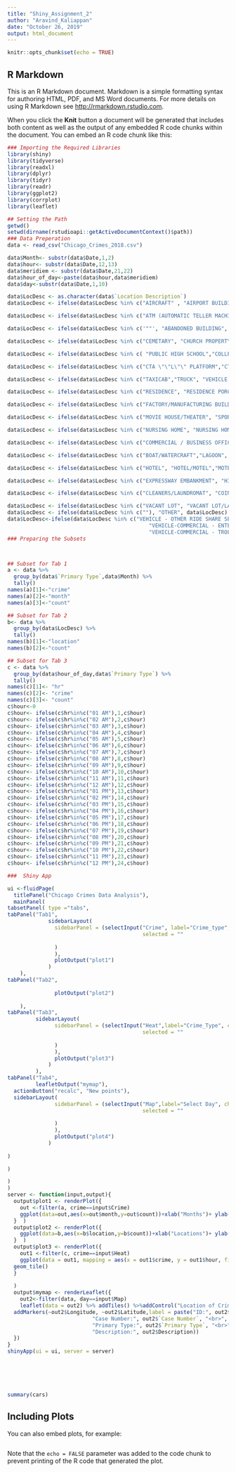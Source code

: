 ```yaml
---
title: "Shiny_Assignment_2"
author: "Aravind_Kaliappan"
date: "October 26, 2019"
output: html_document
---
```


```r
knitr::opts_chunk$set(echo = TRUE)
```

## R Markdown

This is an R Markdown document. Markdown is a simple formatting syntax for authoring HTML, PDF, and MS Word documents. For more details on using R Markdown see <http://rmarkdown.rstudio.com>.

When you click the **Knit** button a document will be generated that includes both content as well as the output of any embedded R code chunks within the document. You can embed an R code chunk like this:

```r
### Importing the Required Libraries
library(shiny)
library(tidyverse)
library(readxl)
library(dplyr)
library(tidyr)
library(readr)
library(ggplot2)
library(corrplot)
library(leaflet)

## Setting the Path
getwd()
setwd(dirname(rstudioapi::getActiveDocumentContext()$path))
### Data Preperation
data <- read_csv("Chicago_Crimes_2018.csv")

data$Month<- substr(data$Date,1,2)
data$hour<- substr(data$Date,12,13)
data$meridiem <- substr(data$Date,21,22)
data$hour_of_day<-paste(data$hour,data$meridiem)
data$day<-substr(data$Date,1,10)

data$LocDesc <- as.character(data$`Location Description`)
data$LocDesc <- ifelse(data$LocDesc %in% c("AIRCRAFT" , "AIRPORT BUILDING NON-TERMINAL - NON-SECURE AREA", "AIRPORT BUILDING NON-TERMINAL - SECURE AREA", "AIRPORT EXTERIOR -NON-SECURE AREA", "AIRPORT EXTERIOR - SECURE AREA", "AIRPORT PARKING LOT", "AIRPORT TERMINAL LOWER LEVEL - NON-SECURE AREA", "AIRPORT TERMINAL LOWER LEVEL - SECURE AREA", "AIRPORT TERMINAL MEZZANINE - NON-SECURE AREA", "AIRPORT TERMINAL UPPER LEVEL - NON-SECURE AREA", "AIRPORT TERMINAL UPPER LEVEL - SECURE AREA", "AIRPORT TRANSPORTATTION SYSTEM (ATS)","AIRPORT VENDING ESTABLISHMENT", "AIRPORT/AIRCRAFT", "AIRPORT EXTERIOR - NON-SECURE AREA", "AIRPORT TRANSPORTATION SYSTEM (ATS)"), "AVIATION" , data$LocDesc)

data$LocDesc <- ifelse(data$LocDesc %in% c("ATM (AUTOMATIC TELLER MACHINE)", "BANK", "CURRENCY EXCHANGE","CREDIT UNION", "CURRENCY EXCHANGE", "SAVINGS AND LOAN" ), "BANK", data$LocDesc)

data$LocDesc <- ifelse(data$LocDesc %in% c('""', "ABANDONED BUILDING", "ALLEY", "ANIMAL HOSPITAL", "APARTMENT", "APPLIANCE STORE", "ATHLETIC CLUB", "BAR OR TAVERN", "BARBER SHOP/BEAUTY SALON", "BARBERSHOP", "BASEMENT", "BOWLING ALLEY", "CHA APARTMENT", "CHA APARTMENT", "CHA PARKING LOT", "CHA HALLWAY/STAIRWELL/ELEVATOR", "CHA PARKING LOT/GROUNDS", "WAREHOUSE"), "BUILDINGS" , data$LocDesc)

data$LocDesc <- ifelse(data$LocDesc %in% c("CEMETARY", "CHURCH PROPERTY", "CHURCH/SYNAGOGUE/PLACE OF WORSHIP"), "CHURCHES", data$LocDesc)

data$LocDesc <- ifelse(data$LocDesc %in% c( "PUBLIC HIGH SCHOOL","COLLEGE/UNIVERSITY GROUNDS","COLLEGE/UNIVERSITY RESIDENCE HALL", "SCHOOL YARD", "SCHOOL, PRIVATE, BUILDING", "SCHOOL, PRIVATE, GROUNDS", "SCHOOL, PUBLIC, BUILDING", "SCHOOL, PUBLIC, GROUNDS", "LIBRARY" ), "SCHOOL", data$LocDesc)

data$LocDesc <- ifelse(data$LocDesc %in% c("CTA \"\"L\"\" PLATFORM","CTA \"\"L\"\" TRAIN","CTA BUS", "CTA BUS STOP", "CTA GARAGE / OTHER PROPERTY", "CTA PLATFORM", "CTA STATION", "CTA TRACKS - RIGHT OF WAY", "CTA TRAIN","OTHER RAILROAD PROP / TRAIN DEPOT", "OTHER COMMERCIAL TRANSPORTATION" , "RAILROAD PROPERTY"), "PUBTRANS", data$LocDesc)

data$LocDesc <- ifelse(data$LocDesc %in% c("TAXICAB","TRUCK", "VEHICLE - DELIVERY TRUCK","VEHICLE - OTHER RIDE SERVICE","VEHICLE NON-COMMERCIAL", "VEHICLE-COMMERCIAL","GAS STATION DRIVE/PROP.", "TAXI CAB", "CAR WASH", "AUTO", "DELIVERY TRUCK", "GARAGE/AUTO REPAIR", "PARKING LOT" ), "VEHICLE", data$LocDesc)

data$LocDesc <- ifelse(data$LocDesc %in% c("RESIDENCE", "RESIDENCE PORCH/HALLWAY","RESIDENCE-GARAGE", "RESIDENTIAL YARD (FRONT/BACK)","GARAGE", "HOUSE", "DRIVEWAY - RESIDENTIAL", "YARD" , "DRIVEWAY", "PORCH", "STAIRWELL"), "RESIDENCE", data$LocDesc)

data$LocDesc <- ifelse(data$LocDesc %in% c("FACTORY/MANUFACTURING BUILDING","FEDERAL BUILDING","FIRE STATION", "GOVERNMENT BUILDING","POLICE FACILITY/VEH PARKING LOT", "GOVERNMENT BUILDING/PROPERTY" ,"JAIL / LOCK-UP FACILITY", "PARK PROPERTY"), "GOVBUILD", data$LocDesc)

data$LocDesc <- ifelse(data$LocDesc %in% c("MOVIE HOUSE/THEATER", "SPORTS ARENA/STADIUM", "POOL ROOM" ), "RECREATION", data$LocDesc)

data$LocDesc <- ifelse(data$LocDesc %in% c("NURSING HOME", "NURSING HOME/RETIREMENT HOME","PARKING LOT/GARAGE(NON.RESID.)", "DAY CARE CENTER", "HOSPITAL BUILDING/GROUNDS", "HOSPITAL", "MEDICAL/DENTAL OFFICE" ), "HOSPITAL", data$LocDesc)

data$LocDesc <- ifelse(data$LocDesc %in% c("COMMERCIAL / BUSINESS OFFICE","CLEANING STORE", "CONVENIENCE STORE", "DEPARTMENT STORE", "DRUG STORE", "GROCERY FOOD STORE",  "SMALL RETAIL STORE","TAVERN/LIQUOR STORE" ,"PAWN SHOP", "LIQUOR STORE" , "RETAIL STORE"), "STORES", data$LocDesc)

data$LocDesc <- ifelse(data$LocDesc %in% c("BOAT/WATERCRAFT","LAGOON", "LAKEFRONT/WATERFRONT/RIVERBANK", "POOLROOM" ), "WATER", data$LocDesc)

data$LocDesc <- ifelse(data$LocDesc %in% c("HOTEL", "HOTEL/MOTEL","MOTEL"  ), "HOTEL", data$LocDesc)

data$LocDesc <- ifelse(data$LocDesc %in% c("EXPRESSWAY EMBANKMENT", "HIGHWAY/EXPRESSWAY", "GAS STATION", "SIDEWALK", "CONSTRUCTION SITE", "BRIDGE"), "HIGHWAY", data$LocDesc)

data$LocDesc <- ifelse(data$LocDesc %in% c("CLEANERS/LAUNDROMAT", "COIN OPERATED MACHINE","LAUNDRY ROOM", "NEWSSTAND" ), "VENDING", data$LocDesc)

data$LocDesc <- ifelse(data$LocDesc %in% c("VACANT LOT", "VACANT LOT/LAND" , "STREET", "DRIVEWAY", "GANGWAY", "VESTIBULE"), "STREET", data$LocDesc)
data$LocDesc <- ifelse(data$LocDesc %in% c(""), "OTHER", data$LocDesc)
data$LocDesc<-ifelse(data$LocDesc %in% c("VEHICLE - OTHER RIDE SHARE SERVICE (E.G., UBER, LYFT)",
                                             "VEHICLE-COMMERCIAL - ENTERTAINMENT/PARTY BUS",
                                             "VEHICLE-COMMERCIAL - TROLLEY BUS","VEHICLE"),"VEHICLE",data$LocDesc )
### Preparing the Subsets 



## Subset for Tab 1
a <- data %>%
  group_by(data$`Primary Type`,data$Month) %>%
  tally() 
names(a)[1]<-"crime"
names(a)[2]<-"month"
names(a)[3]<-"count"

## Subset for Tab 2
b<- data %>%
  group_by(data$LocDesc) %>%
  tally()
names(b)[1]<-"location"
names(b)[2]<-"count"

## Subset for Tab 3
c <- data %>%
  group_by(data$hour_of_day,data$`Primary Type`) %>%
  tally()
names(c)[1]<- "hr"
names(c)[2]<- "crime"
names(c)[3]<- "count"
c$hour<-0
c$hour<- ifelse(c$hr%in%c("01 AM"),1,c$hour)
c$hour<- ifelse(c$hr%in%c("02 AM"),2,c$hour)
c$hour<- ifelse(c$hr%in%c("03 AM"),3,c$hour)
c$hour<- ifelse(c$hr%in%c("04 AM"),4,c$hour)
c$hour<- ifelse(c$hr%in%c("05 AM"),5,c$hour)
c$hour<- ifelse(c$hr%in%c("06 AM"),6,c$hour)
c$hour<- ifelse(c$hr%in%c("07 AM"),7,c$hour)
c$hour<- ifelse(c$hr%in%c("08 AM"),8,c$hour)
c$hour<- ifelse(c$hr%in%c("09 AM"),9,c$hour)
c$hour<- ifelse(c$hr%in%c("10 AM"),10,c$hour)
c$hour<- ifelse(c$hr%in%c("11 AM"),11,c$hour)
c$hour<- ifelse(c$hr%in%c("12 AM"),12,c$hour)
c$hour<- ifelse(c$hr%in%c("01 PM"),13,c$hour)
c$hour<- ifelse(c$hr%in%c("02 PM"),14,c$hour)
c$hour<- ifelse(c$hr%in%c("03 PM"),15,c$hour)
c$hour<- ifelse(c$hr%in%c("04 PM"),16,c$hour)
c$hour<- ifelse(c$hr%in%c("05 PM"),17,c$hour)
c$hour<- ifelse(c$hr%in%c("06 PM"),18,c$hour)
c$hour<- ifelse(c$hr%in%c("07 PM"),19,c$hour)
c$hour<- ifelse(c$hr%in%c("08 PM"),20,c$hour)
c$hour<- ifelse(c$hr%in%c("09 PM"),21,c$hour)
c$hour<- ifelse(c$hr%in%c("10 PM"),22,c$hour)
c$hour<- ifelse(c$hr%in%c("11 PM"),23,c$hour)
c$hour<- ifelse(c$hr%in%c("12 PM"),24,c$hour)

###  Shiny App

ui <-fluidPage(
  titlePanel("Chicago Crimes Data Analysis"),
  mainPanel(
tabsetPanel( type ="tabs",
tabPanel("Tab1",
             sidebarLayout(
               sidebarPanel = (selectInput("Crime", label="Crime_type", choices =a$crime,
                                           selected = ""
                 
               )
               ),
               plotOutput("plot1")
             )
    ),
tabPanel("Tab2",
             
               plotOutput("plot2")
             
    ),
tabPanel("Tab3",
         sidebarLayout(
               sidebarPanel = (selectInput("Heat",label="Crime_Type", choices =c$crime,
                                           selected = ""
                 
               )
               ),
               plotOutput("plot3")
             )
         ),
tabPanel("Tab4",
         leafletOutput("mymap"),
  actionButton("recalc", "New points"),
  sidebarLayout(
               sidebarPanel = (selectInput("Map",label="Select Day", choices =data$day,
                                           selected = ""
                 
               )
               ),
               plotOutput("plot4")
             )
  
)

)

)
)
server <- function(input,output){
  output$plot1 <- renderPlot({
    out <-filter(a, crime==input$Crime)
    ggplot(data=out,aes(x=out$month,y=out$count))+xlab("Months")+ ylab("Count")+ggtitle("Frequency of  Crime across the Year")+geom_bar(stat="identity")
  }  )
  output$plot2 <- renderPlot({
    ggplot(data=b,aes(x=b$location,y=b$count))+xlab("Locations")+ ylab("Count")+ggtitle("Frequency of Crime in various Locations")+geom_bar(stat="identity")+ theme(axis.text.x = element_text(angle=90))
  }  )
  output$plot3 <- renderPlot({
    out1 <-filter(c, crime==input$Heat)
    ggplot(data = out1, mapping = aes(x = out1$crime, y = out1$hour, fill = out1$count))+xlab("Crime")+ylab(" 24-Hr") +ggtitle("Heatmap of Frequency of Crime through out the day")+
  geom_tile()
  }
    
  )
  output$mymap <- renderLeaflet({
    out2<-filter(data, day==input$Map)
    leaflet(data = out2) %>% addTiles() %>%addControl("Location of Crimes", position = "bottomleft")%>%
  addMarkers(~out2$Longitude, ~out2$Latitude,label = paste("ID:", out2$ID, "<br>",
                           "Case Number:", out2$`Case Number`, "<br>",
                           "Primary Type:", out2$`Primary Type`, "<br>",
                           "Description:", out2$Description))
  })
}
shinyApp(ui = ui, server = server)






summary(cars)
```

## Including Plots

You can also embed plots, for example:

```r

```

Note that the `echo = FALSE` parameter was added to the code chunk to prevent printing of the R code that generated the plot.
